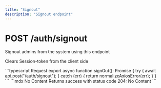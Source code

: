 ```yaml
---
title: "Signout"
description: "Signout endpoint"
---
```


# POST /auth/signout

Signout admins from the system using this endpoint

<Note>Clears Session-token from the client side</Note>

<Panel>
<Tabs>
<Tab title="Request">
```typescript Request
export async function signOut(): Promise<NO_CONTENT> {
  try {
    await api.post<NO_CONTENT>("/auth/signout");
  } catch (err) {
    return normalizeAxiosError(err);
  }
}
```
</Tab>

<Tab title="Success">
```mdx No Content
Returns success with status code 204: No Content
```
</Tab>
</Tabs>
</Panel>
